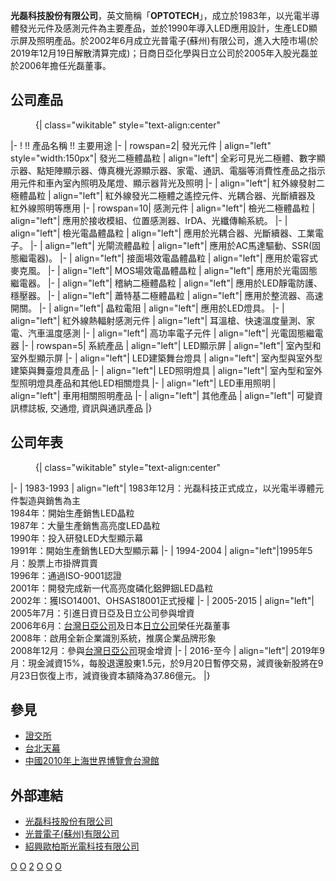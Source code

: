 {{Infobox_Company
| company_name = 光磊科技股份有限公司
| company_name_en = Opto Tech Corporation
| company_logo = [[File:OPTOTECH.jpg|File:OPTOTECH.jpg]]
| company_type = 上市公司
| market_information = {{twse|2340}}<br>（1995年5月2日上市）
| abbr = OPTOTECH、光磊
| telephone_no = +886 3 5638951
| foundation = 1983年12月21日
| location = {{ROC-TW}}<br />[[新竹科學工業園區|新竹科學工業園區]]力行五路一號
| key_people = 董事長：王虹東<br />總經理：李榮寰<br />發言人：陳建璋
| company_slogan = A bright tomorrow
| industry = [[光電|光電]]業
| products = 發光元件、感測元件、系統產品
| revenue = {{profit}}NT$ 53億 (2018年) [https://tw.stock.yahoo.com/d/s/earning_2340.html]
| net_income = {{profit}}NT$ 6.53億 (2018年) [http://pchome.megatime.com.tw/stock/sto3/ock6/sid2340.html]
| num_employees = 1400 (2019年)
| subsid = 光普電子(蘇州)有限公司<br />紹興歐柏斯光電科技有限公司<br />光磊科技(澳門)有限公司<br />寧波光磊半導體科技有限公司<br />巨鎵科技股份有限公司<br />東圳資產股份有限公司<br />合眾投資股份有限公司
| homepage = http://www.opto.com.tw
}}

'''光磊科技股份有限公司'''，英文簡稱「'''OPTOTECH'''」，成立於1983年，以光電半導體發光元件及感測元件為主要產品，並於1990年導入LED應用設計，生產LED顯示屏及照明產品。於2002年6月成立光普電子(蘇州)有限公司，進入大陸市場(於2019年12月19日解散清算完成)；日商日亞化學與日立公司於2005年入股光磊並於2006年擔任光磊董事。

== 公司產品 ==
:{| class="wikitable" style="text-align:center" 
|-
!  !! 產品名稱 !! 主要用途 
|-
| rowspan=2| 發光元件
| align="left" style="width:150px"| 發光二極體晶粒 
| align="left"| 全彩可見光二極體、數字顯示器、點矩陣顯示器、傳真機光源顯示器、家電、通訊、電腦等消費性產品之指示用元件和車內室內照明及尾燈、顯示器背光及照明 
|-
| align="left"| 紅外線發射二極體晶粒
| align="left"| 紅外線發光二極體之遙控元件、光耦合器、光斷續器及 紅外線照明等應用
|- 
| rowspan=10| 感測元件
| align="left"| 檢光二極體晶粒
| align="left"| 應用於接收模組、位置感測器、IrDA、光纖傳輸系統。
|-
| align="left"| 檢光電晶體晶粒
| align="left"| 應用於光耦合器、光斷續器、工業電子。
|-
| align="left"| 光閘流體晶粒
| align="left"| 應用於AC馬達驅動、SSR(固態繼電器)。
|-
| align="left"| 接面場效電晶體晶粒
| align="left"| 應用於電容式麥克風。
|-
| align="left"| MOS場效電晶體晶粒
| align="left"| 應用於光電固態繼電器。
|-
| align="left"| 稽納二極體晶粒
| align="left"| 應用於LED靜電防護、穩壓器。
|-
| align="left"| 蕭特基二極體晶粒
| align="left"| 應用於整流器、高速開關。
|-
| align="left"| 晶粒電阻
| align="left"| 應用於LED燈具。
<!--| align="left" rowspan=3| 感測元件
| align="left"| 檢光二極體晶粒<br />檢光電晶體晶粒<br />光閘流體晶粒<br />接面場效電晶體晶粒<br />MOS場效電晶體晶粒<br />稽納二極體晶粒<br />蕭特基二極體晶粒<br />晶粒電阻
| align="left"| 應用於接收模組、位置感測器、IrDA、光纖傳輸系統。<br />應用於光耦合器、光斷續器、工業電子。<br />應用於AC馬達驅動、SSR(固態繼電器)。<br />應用於電容式麥克風。<br />應用於光電固態繼電器。<br />應用於LED靜電防護、穩壓器。<br />應用於整流器、高速開關。<br />應用於LED燈具。
-->
|-
| align="left"| 紅外線熱輻射感測元件
| align="left"| 耳溫槍、快速溫度量測、家電、汽車溫度感測
|- 
| align="left"| 高功率電子元件
| align="left"| 光電固態繼電器
|- 
| rowspan=5| 系統產品
| align="left"| LED顯示屏
| align="left"| 室內型和室外型顯示屏
|-
| align="left"| LED建築舞台燈具
| align="left"| 室內型與室外型建築與舞臺燈具產品
|- 
| align="left"| LED照明燈具
| align="left"| 室內型和室外型照明燈具產品和其他LED相關燈具
|-
| align="left"| LED車用照明
| align="left"| 車用相關照明產品
|-
| align="left"| 其他產品
| align="left"| 可變資訊標誌板, 交通燈, 資訊與通訊產品
|}

== 公司年表 ==
:{| class="wikitable" style="text-align:center" 
|-
| 1983-1993
| align="left"| 1983年12月：光磊科技正式成立，以光電半導體元件製造與銷售為主<br />1984年：開始生產銷售LED晶粒<br />1987年：大量生產銷售高亮度LED晶粒<br /> 1990年：投入研發LED大型顯示幕<br />1991年：開始生產銷售LED大型顯示幕
|-
| 1994-2004
| align="left"|1995年5月：股票上市掛牌買賣<br />1996年：通過ISO-9001認證<br /> 2001年：開發完成新一代高亮度磷化鋁鉀銦LED晶粒<br />2002年：獲ISO14001、OHSAS18001正式授權
|- 
| 2005-2015
| align="left"| 2005年7月：引進日資日亞及日立公司參與增資<br />2006年6月：[[日亞化學工業|台灣日亞公司]]及日本[[日立公司|日立公司]]榮任光磊董事<br />2008年：啟用全新企業識別系統，推廣企業品牌形象<br />2008年12月：參與[[日亞化學工業|台灣日亞公司]]現金增資
|- 
| 2016-至今
| align="left"| 2019年9月：現金減資15%，每股退還股東1.5元，於9月20日暫停交易，減資後新股將在9月23日恢復上市，減資後資本額降為37.86億元。
|}

== 參見 ==
* [[證交所|證交所]]
* [[台北天幕|台北天幕]]
* [[中國2010年上海世界博覽會台灣館|中國2010年上海世界博覽會台灣館]]

== 外部連結 ==
* [http://www.opto.com.tw/ 光磊科技股份有限公司]{{Wayback|url=http://www.opto.com.tw/ |date=20111226164703 }}
* [https://web.archive.org/web/20111025070401/http://www.optosz.com/ 光普電子(蘇州)有限公司]
* [http://www.csbright.com/ 紹興歐柏斯光電科技有限公司]{{Wayback|url=http://www.csbright.com/ |date=20110812161437 }}


[[Category:1983年成立的公司|O]]
[[Category:1983年台灣建立|O]]
[[Category:臺灣證券交易所上市公司|2]]
[[Category:台灣電子公司|O]]
[[Category:台灣品牌|O]]
[[Category:總部設於新竹科學園區竹科園區的企業|O]]